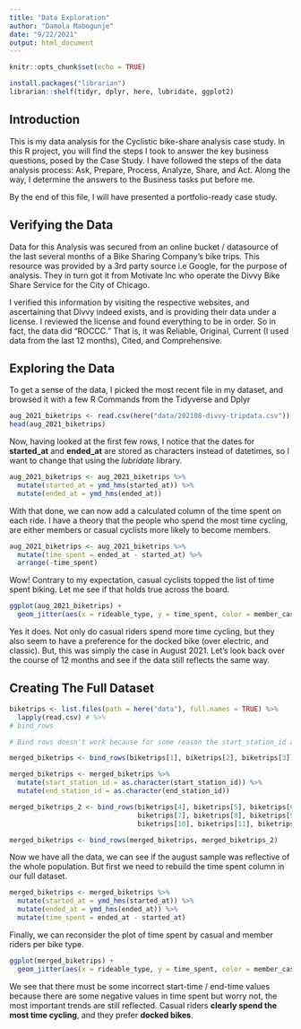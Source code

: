 ```yaml
---
title: "Data Exploration"
author: "Damola Mabogunje"
date: "9/22/2021"
output: html_document
---
```


```r
knitr::opts_chunk$set(echo = TRUE)

install.packages("librarian")
librarian::shelf(tidyr, dplyr, here, lubridate, ggplot2)

```

## Introduction

This is my data analysis for the Cyclistic bike-share analysis case study. In this R project, you will find the steps I took to answer the key business questions, posed by the Case Study. I have followed the steps of the data analysis process: Ask, Prepare, Process, Analyze, Share, and Act. Along the way, I determine the answers to the Business tasks put before me.

By the end of this file, I will have presented a portfolio-ready case study.

## Verifying the Data

Data for this Analysis was secured from an online bucket / datasource of the last several months of a Bike Sharing Company's bike trips. This resource was provided by a 3rd party source i.e Google, for the purpose of analysis. They in turn got it from Motivate Inc who operate the Divvy Bike Share Service for the City of Chicago.

I verified this information by visiting the respective websites, and ascertaining that Divvy indeed exists, and is providing their data under a license. I reviewed the license and found everything to be in order. So in fact, the data did "ROCCC." That is, it was Reliable, Original, Current (I used data from the last 12 months), Cited, and Comprehensive.

## Exploring the Data

To get a sense of the data, I picked the most recent file in my dataset, and browsed it with a few R Commands from the Tidyverse and Dplyr

```r

aug_2021_biketrips <- read.csv(here("data/202108-divvy-tripdata.csv"))
head(aug_2021_biketrips)
```

Now, having looked at the first few rows, I notice that the dates for **started_at** and **ended_at** are stored as characters instead of datetimes, so I want to change that using the *lubridate* library.

```r

aug_2021_biketrips <- aug_2021_biketrips %>% 
  mutate(started_at = ymd_hms(started_at)) %>% 
  mutate(ended_at = ymd_hms(ended_at)) 

```

With that done, we can now add a calculated column of the time spent on each ride. I have a theory that the people who spend the most time cycling, are either members or casual cyclists more likely to become members.

```r

aug_2021_biketrips <- aug_2021_biketrips %>% 
  mutate(time_spent = ended_at - started_at) %>% 
  arrange(-time_spent)

```
Wow! Contrary to my expectation, casual cyclists topped the list of time spent biking. Let me see if that holds true across the board.

```r

ggplot(aug_2021_biketrips) +
  geom_jitter(aes(x = rideable_type, y = time_spent, color = member_casual))

```
Yes it does. Not only do casual riders spend more time cycling, but they also seem to have a preference for the docked bike (over electric, and classic). But, this was simply the case in August 2021. Let's look back over the course of 12 months and see if the data still reflects the same way.

## Creating The Full Dataset

```r

biketrips <- list.files(path = here("data"), full.names = TRUE) %>% 
  lapply(read.csv) # %>% 
# bind_rows 

# Bind rows doesn't work because for some reason the start_station_id and end_station_id column doesn't maintain the same data type across files. So we're just going to have to fix it up..

merged_biketrips <- bind_rows(biketrips[1], biketrips[2], biketrips[3])

merged_biketrips <- merged_biketrips %>% 
  mutate(start_station_id = as.character(start_station_id)) %>% 
  mutate(end_station_id = as.character(end_station_id))

merged_biketrips_2 <- bind_rows(biketrips[4], biketrips[5], biketrips[6],
                                biketrips[7], biketrips[8], biketrips[9],
                                biketrips[10], biketrips[11], biketrips[12])

merged_biketrips <- bind_rows(merged_biketrips, merged_biketrips_2)
```

Now we have all the data, we can see if the august sample was reflective of the whole population. But first we need to rebuild the time spent column in our full dataset.

```r

merged_biketrips <- merged_biketrips %>% 
  mutate(started_at = ymd_hms(started_at)) %>% 
  mutate(ended_at = ymd_hms(ended_at)) %>% 
  mutate(time_spent = ended_at - started_at)

```

Finally, we can reconsider the plot of time spent by casual and member riders per bike type.

```r

ggplot(merged_biketrips) +
  geom_jitter(aes(x = rideable_type, y = time_spent, color = member_casual))

```

We see that there must be some incorrect start-time / end-time values because there are some negative values in time spent but worry not, the most important trends are still reflected. Casual riders **clearly spend the most time cycling**, and they prefer **docked bikes**.
